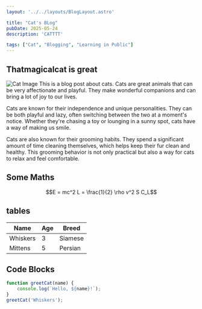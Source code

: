```yaml
---
layout: '../../layouts/BlogLayout.astro'

title: "Cat's BLog"
pubDate: 2025-05-24
description: 'CATTTT'

tags: ["Cat", "Blogging", "Learning in Public"]
---
```


## Thatmagicalcat is great

![Cat Image](https://placekitten.com/800/400)
This is a blog post about cats. Cats are great animals that can be very affectionate and playful. They make wonderful companions and can bring a lot of joy to our lives.

Cats are known for their independence and unique personalities. They can be both playful and lazy, often switching between the two at a moment's notice. Whether they're chasing a toy or lounging in a sunny spot, cats have a way of making us smile.

Cats are also known for their grooming habits. They spend a significant amount of time cleaning themselves, which helps keep their fur clean and healthy. This grooming behavior is not only practical but also a way for cats to relax and feel comfortable.

## Some Maths

```math
E = mc^2
L = \frac{1}{2} \rho v^2 S C_L
```

## tables
| Name  | Age | Breed      |
|-------|-----|------------|
| Whiskers | 3   | Siamese    |
| Mittens | 5   | Persian    |

## Code Blocks

```javascript
function greetCat(name) {
    console.log(`Hello, ${name}!`);
}
greetCat('Whiskers');
```